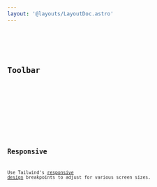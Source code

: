 ```yaml
---
layout: '@layouts/LayoutDoc.astro'
---
```




<Preview client:load>
	<Fragment slot="preview">
		<Example client:load />
	</Fragment>
	<Fragment slot="code">
		<Code code={ExampleRaw} lang="svelte" />
	</Fragment>
</Preview>

## Toolbar

<Preview client:load>
	<Fragment slot="preview">
		<ExampleToolbar client:load />
	</Fragment>
	<Fragment slot="code">
		<Code code={ExampleToolbarRaw} lang="svelte" />
	</Fragment>
</Preview>

## Responsive

Use Tailwind's [responsive design](https://tailwindcss.com/docs/responsive-design) breakpoints to adjust for various screen sizes.

<Preview client:load>
	<Fragment slot="preview">
		<ExampleResponsive client:load />
	</Fragment>
	<Fragment slot="code">
		<Code code={ExampleResponsiveRaw} lang="svelte" />
	</Fragment>
</Preview>
